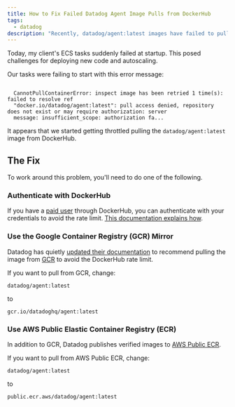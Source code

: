 ```yaml
---
title: How to Fix Failed Datadog Agent Image Pulls from DockerHub
tags:
  - datadog
description: "Recently, datadog/agent:latest images have failed to pull from DockerHub. Here's how to fix it."
---
```


Today, my client's ECS tasks suddenly failed at startup. This posed challenges for deploying new code and autoscaling.

Our tasks were failing to start with this error message:

<code>
  CannotPullContainerError: inspect image has been retried 1 time(s): failed to resolve ref
  "docker.io/datadog/agent:latest": pull access denied, repository does not exist or may require authorization: server
  message: insufficient_scope: authorization fa...
</code>

It appears that we started getting throttled pulling the `datadog/agent:latest` image from DockerHub.

## The Fix

To work around this problem, you'll need to do one of the following.

### Authenticate with DockerHub

If you have a [paid user](https://docs.docker.com/subscription/upgrade/) through DockerHub, you can authenticate with
your credentials to avoid the rate limit.
[This documentation explains how](https://docs.docker.com/subscription/upgrade/).

### Use the Google Container Registry (GCR) Mirror

Datadog has quietly
[updated their documentation](https://docs.datadoghq.com/integrations/ecs_fargate/?tab=fluentbitandfirelens) to
recommend pulling the image from [GCR](https://cloud.google.com/container-registry/) to avoid the DockerHub rate limit.

If you want to pull from GCR, change:

```console
datadog/agent:latest
```

to

```console
gcr.io/datadoghq/agent:latest
```

### Use AWS Public Elastic Container Registry (ECR)

In addition to GCR, Datadog publishes verified images to [AWS Public ECR](https://gallery.ecr.aws/).

If you want to pull from AWS Public ECR, change:

```console
datadog/agent:latest
```

to

```console
public.ecr.aws/datadog/agent:latest
```
